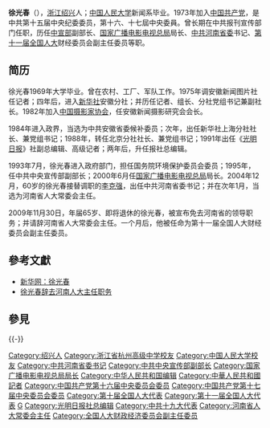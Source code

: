 {{Infobox_officeholder
| name = <span style="font-size:larger;">徐光春</span>
| image name =
| width = 
| now = 
| period =
| Sex = 男
| different name =
| party = {{中国共产党|22px}}
| Native place = [[中國|中國]][[浙江省|浙江省]]
| date of birth = 1944年11月
| place of birth = {{ROC}}[[浙江省|浙江省]][[绍兴|绍兴]]
| date of death = 
| place of death = 
| spouse = 韩舞凤
| relatives = 
| educate = 
*[[中国人民大学|中国人民大学]]新闻系毕业
| past = 
*<span style="color: blue;">《光明日报》社总编辑<br>（1993年4月－1995年）</span>
*<span style="color: blue;">中共中央宣传部副部长<br>（1995年－2000年6月）</span>
*<span style="color: blue;">国家广播电影电视总局局长<br>（2000年6月－2004年12月）</span>
*<span style="color: blue;">中共河南省委书记<br>（2004年12月－2009年11月）</span>
*<span style="color: blue;">河南省人大常委会主任<br>（2005年1月－2010年1月）</span>
| work =
*《业余摄影实用手册》
*《哲学与新闻》
*《摄影特技》
}}
'''徐光春'''（{{bd|1944年|11月|catIdx=Xu徐}}），[[浙江省|浙江]][[绍兴|绍兴]]人；[[中国人民大学|中国人民大学]]新闻系毕业。1973年加入[[中国共产党|中国共产党]]，是中共第十五届中央纪委委员，第十六、十七屆中央委員。曾长期在中共报刊宣传部门任职，历任[[中共中央宣传部|中宣部]]副部长、[[国家广播电影电视总局|国家广播电影电视总局]]局长、[[中共河南省委|中共河南省委]]书记、[[第十一届全国人大|第十一届全国人大]]财经委员会副主任委员等职。

==简历==
徐光春1969年大学毕业。曾在农村、工厂、军队工作。1975年调安徽新闻图片社任记者；四年后，进入[[新华社|新华社]]安徽分社；并历任记者、组长、分社党组书记兼副社长。1982年加入[[中国摄影家协会|中国摄影家协会]]，任安徽新闻摄影研究会会长。

1984年进入政界，当选为中共安徽省委候补委员；次年，出任新华社上海分社社长、兼党组书记；1988年，转任北京分社社长、兼党组书记；1991年出任《[[光明日报|光明日报]]》社副总编辑、高级记者；两年后，升任报社总编辑。

1993年7月，徐光春进入政府部门，担任国务院环境保护委员会委员；1995年，任中共中央宣传部副部长；2000年6月任[[国家广播电影电视总局|国家广播电影电视总局]]局长。2004年12月，60岁的徐光春接替调职的[[李克强|李克强]]，出任中共河南省委书记；并在次年1月，当选为河南省人大常委会主任。

2009年11月30日，年届65岁、即将退休的徐光春，被宣布免去河南省的领导职务；并请辞河南省人大常委会主任。一个月后，他被任命为第十一届全国人大财经委员会副主任委员。

==參考文獻==
*[http://news.xinhuanet.com/ziliao/2002-03/05/content_300373.htm 新华网：徐光春] {{Wayback|url=http://news.xinhuanet.com/ziliao/2002-03/05/content_300373.htm |date=20071204115929 }}
*[http://news.sina.com.cn/o/2010-01-20/073016961607s.shtml 徐光春辞去河南人大主任职务] {{Wayback|url=http://news.sina.com.cn/o/2010-01-20/073016961607s.shtml |date=20190605152712 }}
==參見==
{{-}}
{{start box}}
{{s-ppo|cpc}}
{{s-before|[[李克强|李克强]]}}
{{s-title|[[中国共产党河南省委员会|中国共产党河南省委员会]]书记|2004年12月－2009年11月}}
{{s-after|[[卢展工|卢展工]]}}
{{s-par|prc-lpc}}
{{s-before|[[李克强|李克强]]}}
{{s-title|[[河南省人民代表大会常务委员会|河南省人民代表大会常务委员会]]主任|2005年1月－2010年1月}}
{{s-after|[[卢展工|卢展工]]}}
{{s-gov|prc}}
{{s-before|[[田聪明|田聪明]]}}
{{s-title|[[国家广播电影电视总局|国家广播电影电视总局]]局长|2000年6月－2004年12月}}
{{s-after|[[王太华|王太华]]}}
{{end box}}
{{中华人民共和国河南省正职领导人}}
{{DEFAULTSORT:Xu}}
[[Category:绍兴人|Category:绍兴人]]
[[Category:浙江省杭州高级中学校友|Category:浙江省杭州高级中学校友]]
[[Category:中国人民大学校友|Category:中国人民大学校友]]
[[Category:中共河南省委书记|Category:中共河南省委书记]]
[[Category:中共中央宣传部副部长|Category:中共中央宣传部副部长]]
[[Category:国家广播电影电视总局局长|Category:国家广播电影电视总局局长]]
[[Category:中华人民共和国编辑|Category:中华人民共和国编辑]]
[[Category:中華人民共和國記者|Category:中華人民共和國記者]]
[[Category:中国共产党第十六届中央委员会委员|Category:中国共产党第十六届中央委员会委员]]
[[Category:中国共产党第十七届中央委员会委员|Category:中国共产党第十七届中央委员会委员]]
[[Category:第十届全国人大代表|Category:第十届全国人大代表]]
[[Category:第十一届全国人大代表|Category:第十一届全国人大代表]]
[[Category:徐姓|G]]
[[Category:光明日报社总编辑|Category:光明日报社总编辑]]
[[Category:中共十九大代表|Category:中共十九大代表]]
[[Category:河南省人大常委会主任|Category:河南省人大常委会主任]]
[[Category:全国人大财政经济委员会副主任委员|Category:全国人大财政经济委员会副主任委员]]